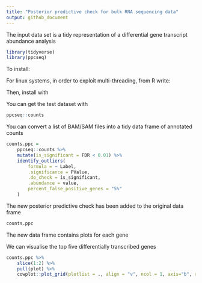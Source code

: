 ```yaml
---
title: "Posterior predictive check for bulk RNA sequencing data"
output: github_document
---
```



The input data set is a tidy representation of a differential gene transcript abundance analysis

```r
library(tidyverse)
library(ppcseq)
```

To install:

For linux systems, in order to exploit multi-threading, from R write:

Then, install with

You can get the test dataset with

```r
ppcseq::counts 
```

You can convert a list of BAM/SAM files into a tidy data frame of annotated counts

```r
counts.ppc = 
	ppcseq::counts %>%
	mutate(is_significant = FDR < 0.01) %>%
	identify_outliers(
		formula = ~ Label,
		.significance = PValue,
		.do_check = is_significant,
		.abundance = value,
		percent_false_positive_genes = "5%"
	)
```

The new posterior predictive check has been added to the original data frame

```r
counts.ppc 
```

The new data frame contains plots for each gene

We can visualise the top five differentially transcribed genes

```r
counts.ppc %>% 
	slice(1:2) %>% 
	pull(plot) %>% 
	cowplot::plot_grid(plotlist = ., align = "v", ncol = 1, axis="b", rel_widths = 1 )

```
